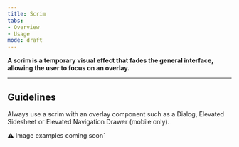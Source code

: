```yaml
---
title: Scrim
tabs: 
- Overview
- Usage
mode: draft
---
```


**A scrim is a temporary visual effect that fades the general interface, allowing the user to focus on an overlay.**

***

## Guidelines

Always use a scrim with an overlay component such as a Dialog, Elevated Sidesheet or Elevated Navigation Drawer (mobile only). 

:warning: Image examples coming soon´

